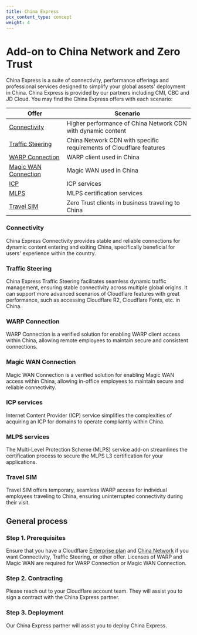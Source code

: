 ```yaml
---
title: China Express
pcx_content_type: concept
weight: 4
---
```


# Add-on to China Network and Zero Trust

China Express is a suite of connectivity, performance offerings and professional services designed to simplify your global assets' deployment in China. China Express is provided by our partners including CMI, CBC and JD Cloud. You may find the China Express offers with each scenario:

| **Offer** | **Scenario**                                                                                |
|--------------------------|----------------------------------------------------------------------------------------------|
| [Connectivity](#connectivity)             | Higher performance of China Network CDN with dynamic content      |
| [Traffic Steering](#traffic-steering)         | China Network CDN with specific requirements of Cloudflare features |
| [WARP Connection](#warp-connection)          | WARP client used in China                                                                    |
| [Magic WAN Connection](#magic-wan-connection)     | Magic WAN used in China                                                                      |
| [ICP](#icp-services)                      | ICP services                                                                                 |
| [MLPS](#mlps-services)                     | MLPS certification services                                                                  |
| [Travel SIM](#mlps-services)               | Zero Trust clients in business traveling to China                                           |

### Connectivity
China Express Connectivity provides stable and reliable connections for dynamic content entering and exiting China, specifically beneficial for users' experience within the country.

### Traffic Steering
China Express Traffic Steering facilitates seamless dynamic traffic management, ensuring stable connectivity across multiple global origins. It can support more advanced scenarios of Cloudflare features with great performance, such as accessing Cloudflare R2, Cloudflare Fonts, etc. in China.

### WARP Connection
WARP Connection is a verified solution for enabling WARP client access within China, allowing remote employees to maintain secure and consistent connections.

### Magic WAN Connection
Magic WAN Connection is a verified solution for enabling Magic WAN access within China, allowing in-office employees to maintain secure and reliable connectivity.

### ICP services
Internet Content Provider (ICP) service simplifies the complexities of acquiring an ICP for domains to operate compliantly within China.

### MLPS services
The Multi-Level Protection Scheme (MLPS) service add-on streamlines the certification process to secure the MLPS L3 certification for your applications.

### Travel SIM
Travel SIM offers temporary, seamless WARP access for individual employees traveling to China, ensuring uninterrupted connectivity during their visit.


## General process

### Step 1. Prerequisites
Ensure that you have a Cloudflare [Enterprise plan](https://www.cloudflare.com/plans/enterprise/) and [China Network](/china-network/) if you want Connectivity, Traffic Steering, or other offer. Licenses of WARP and Magic WAN are required for WARP Connection or Magic WAN Connection.

### Step 2. Contracting
Please reach out to your Cloudflare account team. They will assist you to sign a contract with the China Express partner.

### Step 3. Deployment
Our China Express partner will assist you to deploy China Express.